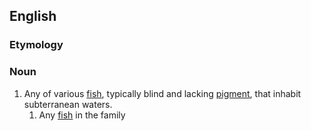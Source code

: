 ==English==

===Etymology===
{{compound|en|cave|fish}}

===Noun===
{{wikipedia}}
{{en-noun|es|cavefish}}

# Any of various [[fish]], typically blind and lacking [[pigment]], that inhabit subterranean waters.
## Any [[fish]] in the family {{taxlink|Amblyopsidae|family|noshow=1}}